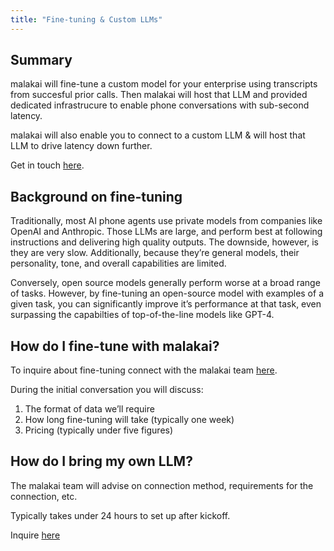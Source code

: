 ```yaml
---
title: "Fine-tuning & Custom LLMs"
---
```


## Summary

malakai will fine-tune a custom model for your enterprise using transcripts from succesful prior calls. Then malakai will host that LLM and provided dedicated infrastrucure to enable phone conversations with sub-second latency.

malakai will also enable you to connect to a custom LLM & will host that LLM to drive latency down further.

Get in touch [here](https://www.malakai.ai/survey/).

## Background on fine-tuning

Traditionally, most AI phone agents use private models from companies like OpenAI and Anthropic. Those LLMs are large, and perform best at following instructions and delivering high quality outputs. The downside, however, is they are very slow. Additionally, because they’re general models, their personality, tone, and overall capabilities are limited.

Conversely, open source models generally perform worse at a broad range of tasks. However, by fine-tuning an open-source model with examples of a given task, you can significantly improve it’s performance at that task, even surpassing the capabilties of top-of-the-line models like GPT-4.

## How do I fine-tune with malakai?

To inquire about fine-tuning connect with the malakai team [here](https://www.malakai.ai/survey/).

During the initial conversation you will discuss:

1.  The format of data we’ll require
2.  How long fine-tuning will take (typically one week)
3.  Pricing (typically under five figures)

## How do I bring my own LLM?

The malakai team will advise on connection method, requirements for the connection, etc.

Typically takes under 24 hours to set up after kickoff.

Inquire [here](https://www.malakai.ai/survey/)
